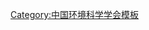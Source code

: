 {{Navbox
| name   = 中国环境科学学会第一届理事会
| title  = [[中国环境科学学会]]第一届理事会
| above  = 1979年3月－1984年1月
| bodyclass = hlist
| group1 = 理事长
| list1  = [[李超伯]]
| group2 = 副理事长
| list2  = 
* [[马大猷]]
* [[过祖源]]
* [[刘东生 (1917年)|刘东生]]
* [[曲仲湘]]
* [[李苏|李　苏]]
* [[陈西平]]
* [[郭子恒]]
* [[曾呈奎]]
| group3 = 常务理事
| list3  = 
* [[马大猷]]
* [[马世骏]]
* [[王子石]]
* [[王文兴 (环境化学家)|王文兴]]
* [[王德铭]]
* [[过祖源]]
* [[刘东生 (1917年)|刘东生]]
* [[刘天齐]]
* [[刘永良]]
* [[刘培桐]]
* [[朱震达]]
* [[朱钟杰]]
* [[曲仲湘]]
* [[曲格平]]
* [[毕之先]]
* [[吕有佩]]
* [[李苏|李　苏]]
* [[李宪法]]
* [[李家瑞]]
* [[李超伯]]
* [[吴锦|吴　锦]]
* [[杨树珍]]
* [[汪寅人]]
* [[张书农]]
* [[张云岗]]
* [[陈东明]]
* [[陈西平]]
* [[陈冠荣 (1915年)|陈冠荣]]
* [[罗钰如]]
* [[金瑞林]]
* [[胡汉升]]
* [[郭子恒]]
* [[郭方|郭　方]]
* [[高鸿|高　鸿]]
* [[段伯萍]]
* [[顾康乐]]
* [[黄新民 (1913年)|黄新民]]
* [[章申|章　申]]
* [[曾呈奎]]
* [[陶葆楷]]
* [[舒惠芬]]
| group4 = 秘书长
| list4  = [[陈西平]]（兼）
| group5 = 副秘书长
| list5  = 
* [[王子石]]
* [[刘天齐]]
* [[张云岗]]
* [[郭方|郭　方]]
* [[舒惠芬]]
| group6 = 顾问
| list6  = 
* [[白希清]]
* [[吴学周]]
* [[芮沐|芮　沐]]
* [[赵宗燠]]
* [[柳大纲]]
* [[黄秉维]]
}}<noinclude>
{{collapsible option}}
[[Category:中国环境科学学会模板]]
</noinclude>